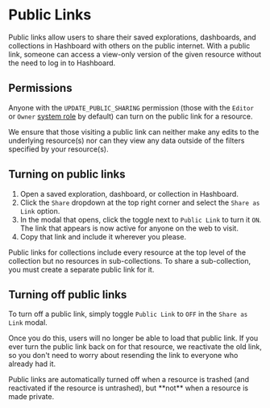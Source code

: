 
# Public Links

Public links allow users to share their saved explorations, dashboards, and collections in Hashboard with others on the public internet. With a public link, someone can access a view-only version of the given resource without the need to log in to Hashboard.

## Permissions

Anyone with the `UPDATE_PUBLIC_SHARING` permission (those with the `Editor` or `Owner` [system role](/docs/project-management/users-and-permissions/#default-system-roles) by default) can turn on the public link for a resource.

We ensure that those visiting a public link can neither make any edits to the underlying resource(s) nor can they view any data outside of
the filters specified by your resource(s).

## Turning on public links

1. Open a saved exploration, dashboard, or collection in Hashboard.
2. Click the `Share` dropdown at the top right corner and select the `Share as Link` option.
3. In the modal that opens, click the toggle next to `Public Link` to turn it `ON`. The link that appears is now active for anyone on the web to visit.
4. Copy that link and include it wherever you please.

<Callout type="info">
  Public links for collections include every resource at the top level of the
  collection but no resources in sub-collections. To share a sub-collection, you
  must create a separate public link for it.
</Callout>

## Turning off public links

To turn off a public link, simply toggle `Public Link` to `OFF` in the `Share as Link` modal.

Once you do this, users will no longer be able to load that public link. If you ever turn the public link back on for that resource,
we reactivate the old link, so you don't need to worry about resending the link to everyone who already had it.

<Callout type="info">
  Public links are automatically turned off when a resource is trashed (and
  reactivated if the resource is untrashed), but **not** when a resource is made
  private.
</Callout>

